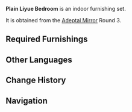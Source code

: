 {{Furnishing Infobox
|id             = 350004
|image          = Furnishing Set Plain Liyue Bedroom Display.png
|category       = Indoor Set
|subcategory    = Set
|rarity         = 4
|adeptal_energy = 300
|load           = 425
|description    = Even the richest of Liyue's households simply won't do without some of these bedroom essentials.<br />Under the efficient direction of the [[Liyue Qixing]], the income of the average resident of Liyue has steadily climbed, ensuring that these Sandbearer household furnishings are no longer a rarity.
|blueprint      = Adeptal Mirror
|adeptal mirror = 3
}}
'''Plain Liyue Bedroom''' is an indoor furnishing set.

It is obtained from the [[Adeptal Mirror]] Round 3.

==Required Furnishings==
{{Recipe
|type = Furnishing Set
|Tavern Rug: Home Away From Home = 1
|Gold-Lined Sandbearer Wardrobe = 1
|Gold-Lined Sandbearer Nightstand = 1
|Seashell Table Lamp = 1
|Cloudy Haze Bed = 1
|sort = Tavern Rug: Home Away From Home,Gold-Lined Sandbearer Wardrobe,Gold-Lined Sandbearer Nightstand,Seashell Table Lamp,Cloudy Haze Bed
|yield = 0
}}

==Other Languages==
{{Other Languages
|en      = Plain Liyue Bedroom
|zhs     = 简朴的璃月睡房
|zhs_rm  = Jiǎnpú de Líyuè Shuìfáng
|zht     = 簡樸的璃月睡房
|zht_rm  = Jiǎnpú de Líyuè Shuìfáng
|zh_tl   = Simple Liyue Bedroom
|ja      = 簡素な璃月の寝室
|ja_rm   = Kanso na Riiyue no Shinshitsu
|ja_tl   = Plain Liyue Bedroom
|ko      = 소박한 리월풍 침실
|ko_rm   = 
|ko_tl   = 
|es      = Dormitorio sencillo de Liyue
|es_tl   = Simple Bedroom from Liyue
|fr      = Chambre liyuéenne simple
|fr_tl   = Simple Liyue Bedroom
|ru      = Простая спальня Ли Юэ
|ru_tl   = 
|th      = ห้องนอน Liyue แสนเรียบง่าย
|th_rm   = 
|th_tl   = 
|vi      = Phòng Ngủ Liyue Đơn Giản
|vi_tl   = 
|de      = Einfaches Liyue-Schlafzimmer
|de_tl   = Plain Liyue Bedroom
|id      = Kamar Liyue Sederhana
|id_tl   = Simple Liyue Room
|pt      = Quarto Simples de Liyue
|pt_tl   = 
}}

==Change History==
{{Change History|1.5}}

==Navigation==
{{Furnishing Navbox/Sets|type=regular}}